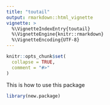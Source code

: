 ```yaml
---
title: "toutail"
output: rmarkdown::html_vignette
vignette: >
  %\VignetteIndexEntry{toutail}
  %\VignetteEngine{knitr::rmarkdown}
  %\VignetteEncoding{UTF-8}
---
```


```r
knitr::opts_chunk$set(
  collapse = TRUE,
  comment = "#>"
)
```

This is how to use this package

```r
library(new.package)

```



